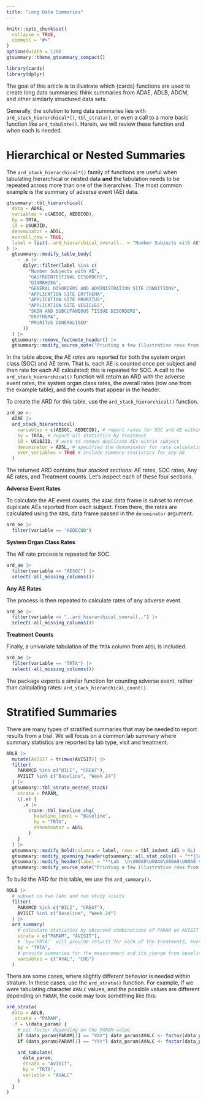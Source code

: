 ```yaml
---
title: "Long Data Summaries"
---
```


```r
knitr::opts_chunk$set(
  collapse = TRUE,
  comment = "#>"
)
options(width = 120)
gtsummary::theme_gtsummary_compact()
```

```r
library(cards)
library(dplyr)
```

The goal of this article is to illustrate which {cards} functions are used to create long data summaries: think summaries from ADAE, ADLB, ADCM, and other similarly structured data sets.

Generally, the solution to long data summaries lies with `ard_stack_hierarchical*()`, `tbl_strata()`, or even a call to a more basic function like `ard_tabulate()`. Herein, we will review these function and when each is needed.

# Hierarchical or Nested Summaries

The `ard_stack_hierarchical*()` family of functions are useful when tabulating hierarchical or nested data **and** the tabulation needs to be repeated across more than one of the hierarchies.
The most common example is the summary of adverse event (AE) data.

```r
gtsummary::tbl_hierarchical(
  data = ADAE,
  variables = c(AESOC, AEDECOD),
  by = TRTA,
  id = USUBJID,
  denominator = ADSL,
  overall_row = TRUE,
  label = list(..ard_hierarchical_overall.. = "Number Subjects with AE")
) |>
  gtsummary::modify_table_body(
    ~ .x |>
      dplyr::filter(label %in% c(
        "Number Subjects with AE",
        "GASTROINTESTINAL DISORDERS",
        "DIARRHOEA",
        "GENERAL DISORDERS AND ADMINISTRATION SITE CONDITIONS",
        "APPLICATION SITE ERYTHEMA",
        "APPLICATION SITE PRURITUS",
        "APPLICATION SITE VESICLES",
        "SKIN AND SUBCUTANEOUS TISSUE DISORDERS",
        "ERYTHEMA",
        "PRURITUS GENERALISED"
      ))
  ) |>
  gtsummary::remove_footnote_header() |>
  gtsummary::modify_source_note("Printing a few illustrative rows from the full table.")
```

In the table above, the AE _rates_ are reported for both the system organ class (SOC) and AE term.
That is, each AE is counted once per subject and then rate for each AE calculated; this is repeated for SOC.
A call to the `ard_stack_hierarchical()` function will return an ARD with the adverse event rates, the system organ class rates, the overall rates (row one from the example table), and the counts that appear in the header.

To create the ARD for this table, use the `ard_stack_hierarchical()` function.

```r
ard_ae <-
  ADAE |>
  ard_stack_hierarchical(
    variables = c(AESOC, AEDECOD), # report rates for SOC and AE within SOC
    by = TRTA, # report all statistics by treatment
    id = USUBJID, # used to remove duplicate AEs within subject
    denominator = ADSL, # specified the denominator for rate calculations
    over_variables = TRUE # include summary statistics for Any AE
  )
```

The returned ARD contains _four stacked sections_: AE rates, SOC rates, Any AE rates, and Treatment counts.
Let's inspect each of these four sections.

**Adverse Event Rates**

To calculate the AE event counts, the `ADAE` data frame is subset to remove duplicate AEs reported from each subject.
From there, the rates are calculated using the `ADSL` data frame passed in the `denominator` argument.

```r
ard_ae |>
  filter(variable == "AEDECOD")
```

**System Organ Class Rates**

The AE rate process is repeated for SOC.

```r
ard_ae |>
  filter(variable == "AESOC") |>
  select(-all_missing_columns())
```

**Any AE Rates**

The process is then repeated to calculate rates of any adverse event.

```r
ard_ae |>
  filter(variable == "..ard_hierarchical_overall..") |>
  select(-all_missing_columns())
```

**Treatment Counts**

Finally, a univariate tabulation of the `TRTA` column from `ADSL` is included.

```r
ard_ae |>
  filter(variable == "TRTA") |>
  select(-all_missing_columns())
```

<!-- TODO: Convert this to a qmd and add an aside about the stack function makes calls to other functions. -->

The package exports a similar function for counting adverse event, rather than calculating rates: `ard_stack_hierarchical_count()`.

# Stratified Summaries

There are many types of stratified summaries that may be needed to report results from a trial.
We will focus on a common lab summary where summary statistics are reported by lab type, visit and treatment.

```r
ADLB |>
  mutate(AVISIT = trimws(AVISIT)) |>
  filter(
    PARAMCD %in% c("BILI", "CREAT"),
    AVISIT %in% c("Baseline", "Week 24")
  ) |>
  gtsummary::tbl_strata_nested_stack(
    strata = PARAM,
    \(.x) {
      .x |>
        crane::tbl_baseline_chg(
          baseline_level = "Baseline",
          by = "TRTA",
          denominator = ADSL
        )
    }
  ) |>
  gtsummary::modify_bold(columns = label, rows = tbl_indent_id1 > 0L) |>
  gtsummary::modify_spanning_header(gtsummary::all_stat_cols() ~ "**{level}**  \nN = {n}") |>
  gtsummary::modify_header(label = "**Lab  \n\U00A0\U00A0\U00A0\U00A0 Visit**") |>
  gtsummary::modify_source_note("Printing a few illustrative rows from the full table.")
```

To build the ARD for this table, we use the `ard_summary()`.

```r
ADLB |>
  # subset on two labs and two study visits
  filter(
    PARAMCD %in% c("BILI", "CREAT"),
    AVISIT %in% c("Baseline", "Week 24")
  ) |>
  ard_summary(
    # calculate statistics by observed combinations of PARAM on AVISIT
    strata = c("PARAM", "AVISIT"),
    # `by='TRTA'` will provide results for each of the treatments, even if unobserved
    by = "TRTA",
    # provide summaries for the measurement and its change from baseline
    variables = c("AVAL", "CHG")
  )
```

There are some cases, where slightly different behavior is needed within stratum.
In these cases, use the `ard_strata()` function.
For example, if we were tabulating character `AVALC` values, and the possible values are different depending on `PARAM`, the code may look something like this:

```r
ard_strata(
  data = ADLB,
  .strata = "PARAM",
  .f = \(data_param) {
    # set factor depending on the PARAM value
    if (data_param$PARAM[1] == "XXX") data_param$AVALC <- factor(data_param$AVALC, levels = c("No", "Yes"))
    if (data_param$PARAM[1] == "YYY") data_param$AVALC <- factor(data_param$AVALC, levels = c("Low", "High"))

    ard_tabulate(
      data_param,
      strata = "AVISIT",
      by = "TRTA",
      variable = "AVALC"
    )
  }
)
```

